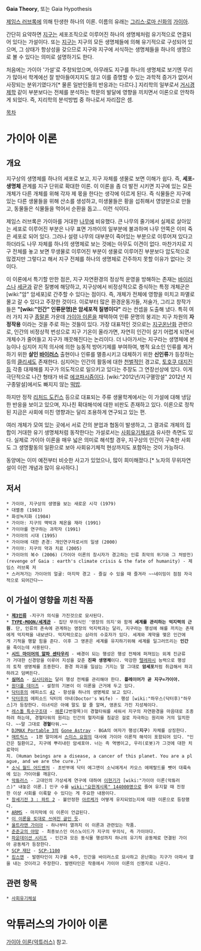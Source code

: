 '''Gaia Theory''', 또는 Gaia Hypothesis

[[제임스 러브록]]에 의해 탄생한 하나의 이론. 이름의 유래는 [[그리스·로마 신화]]의 [[가이아]].

간단히 요약하면 [[지구]]는 세포조직으로 이루어진 하나의 생명체처럼 유기적으로 연결되어 있다는 가설이다. 또는 [[지구]]는 지구의 모든 생명체들에 의해 유기적으로 구성되어 있으며, 그 상태가 항상성을 갖으므로 지구와 지구에 서식하는 생명체들을 하나의 생명으로 볼 수 있다는 의미로 설명하기도 한다.

처음에는 가이아 '가설'로 주창되었으며, 아무래도 지구를 하나의 생명체로 보기엔 무리가 많아서 학계에선 잘 받아들여지지도 않고 이를 증명할 수 있는 과학적 증거가 없어서 사장되는 분위기였다가[* 물론 일반인들의 반응과는 다르다.] 지리학의 일부로서 [[거시경제학]] 같이 부분보다는 전체를 분석하는 학문의 발달에 영향을 끼치면서 이론으로 안착하게 되었다. 즉, 지리학의 분석방법 중 하나로서 자리잡은 셈.

[[목차]]
= 가이아 이론 =
== 개요 ==
지구상의 생명체를 하나의 세포로 보고, 지구 자체를 생물로 보면 이해가 쉽다. 즉, '''세포-생명체''' 관계를 지구 단위로 확대한 이론. 이 이론을 좀 더 발전 시키면 지구에 있는 모든 개체가 다른 개체를 위해 각자 제 몫을 한다는 생각에 이르게 된다. 즉 식물들은 지구에 있는 다른 생물들을 위해 산소를 생성하고, 미생물들은 황을 섭취해서 영양분으로 만들고, 동물들은 식물들을 먹어서 순환을 돕고... 이런 식이다.

제임스 러브록은 가이아를 거대한 [[나무]]에 비유했다. 큰 나무의 줄기에서 실제로 살아있는 세포로 이루어진 부분은 나무 표면 가까이의 일부분에 불과하며 나무 안쪽은 이미 죽은 세포로 되어 있다. 그러나 설령 나무의 대부분이 죽어있는 부분으로 이루어져 있다고 하더라도 나무 자체를 하나의 생명체로 보는 것에는 아무도 이견이 없다. 마찬가지로 지구 전체를 놓고 보면 무생물로 이루어진 부분이 생물로 이루어진 부분보다 압도적으로 많겠지만 그렇다고 해서 지구 전체를 하나의 생명체로 간주하지 못할 이유가 없다는 것이다. 

이 이론에서 특기할 만한 점은, 지구 자연환경의 정상적 운영을 방해하는 존재는 [[바이러스]]나 [[세균]]과 같은 질병에 해당하고, 지구상에서 비정상적으로 증식하는 특정 개체군은 [wiki:"암" 암세포]로 간주할 수 있다는 점이다. 즉, 개체가 전체에 영향을 미치고 파멸로 몰고 갈 수 있다고 주장한 것이다. 이로부터 많은 환경운동가들, 저술가, 그리고 창작가들은 '''"[wiki:"인간" 인류문명]은 암세포적 질병이다"''' 라는 컨셉을 도출해 냈다. 
특히 여러 가지 지구 [[종말론]] 가운데 [[가이아 이론]]을 채택하여 인류 문명의 붕괴는 지구 차원의 '''자정작용''' 이라는 것을 주로 하는 것들이 있다. 가장 대표적인 것으로는 [[지구온난화]] 관련으로, 인간의 비정상적 번성으로 지구 기온이 올라가면, 자연히 인간이 살기 어렵게 되면서 개체수가 줄어들고 지구가 깨끗해진다는 논리이다. 더 나아가서는 지구라는 생명체에 본능이나 심지어 지적 의사에 의한 능동적 방어기제를 부여하여, 병적 요소인 인류를 제거하기 위한 '''살인 [[바이러스]]''' 출현이나 인류를 멸종시키고 대체하기 위한 '''신인류'''가 등장하는 등의 [[클리셰]]도 존재한다. 심지어는 인간의 활동에 대한 [[천벌]]적인 경고로, [[토호쿠 대지진]]등 각종 대재해를 지구가 의도적으로 일으키고 있다는 주장도 그 연장선상에 있다.  이게 극단적으로 나간 형태가 바로 [[에코파시즘]]이다.
[wiki:"2012년/지구멸망설" 2012년 지구종말설]에서도 빠지지 않는 [[떡밥]].

하지만 정작 [[리처드 도킨스]] 등으로 대표되는 주류 생물학계에서는 이 가설에 대해 냉담한 반응을 보이고 있으며, 지나친 확대해석에 대한 비판도 존재하고 있다. 이론으로 정착된 지금은 사회에 미친 영향과는 달리 조용하게 연구되고 있는 편.

여러 개체가 모여 있는 곳에서 서로 간의 분업과 협동이 발생하고, 그 결과로 개체의 집합이 거대한 유기 생명체처럼 동작한다는 가설로서는 [[사회유기체설]]과 유사한 측면도 있다. 실제로 가이아 이론을 매우 넓은 의미로 해석할 경우, 지구상의 인간이 구축한 사회도 그 생명활동의 일환으로 보아 사회유기체적 현상까지도 포함하는 것이 가능하다.

동양에는 이미 예전부터 비슷한 사고가 있었으나, 많이 희미해졌다.[* 노자의 무위자연설이 이런 개념과 많이 유사하다.]

== 저서 ==
 * 가이아, 지구상의 생명을 보는 새로운 시각 (1979)
 * 대멸종 (1983)
 * 화성녹지화 (1984)
 * 가이아: 지구의 맥박과 체온을 재라 (1991)
 * 가이아를 연구하는 과학자 (1991)
 * 가이아의 시대 (1995)
 * 가이아에 대한 존경: 개인연구자로서의 일생 (2000)
 * 가이아: 지구의 약과 치료 (2005)
 * 가이아의 복수 (2006) (가이아 이론의 창시자가 경고하는 인류 최악의 위기와 그 처방전)
 (revenge of Gaia : earth's climate crisis & the fate of humanity) - 제임스 러브록 저
 * 스러져가는 가이아의 얼굴: 마지막 경고 - 즐길 수 있을 때 즐겨라 ~~네이밍이 점점 자극적으로 되어간다~~

== 이 가설이 영향을 끼친 작품 ==
 * '''[[제3인류]]''' -지구가 의식을 가진것으로 묘사된다.
 * '''[[TYPE-MOON/세계관]]''' - 집단 무의식인 '영장의 의지'와 함께 '''세계를 관리하는 억지력의 근원'''. 단, 인류의 존속에 관계하는 영장의 억지력과는 달리, 지구라는 행성에 해를 끼치는 존재에게 억지력을 내보낸다. 억지력으로는 삼라의 수호자가 있다. 세계와 계약을 맺은 인간에게 기적을 행할 힘을 준다. 이후 그 영혼은 세계를 유지하기위해 세계를 일그러뜨리는 '''인간'''을 죽이는데 사용된다.
 * '''[[시드 마이어의 알파 센타우리]]''' - 배경이 되는 행성은 행성 전체에 퍼져있는 외계 진균류가 거대한 신경망을 이루어 지성을 갖춘 '''진짜 생명체'''이다. 막강한 [[텔레파시]] 능력으로 행성의 토착 생명체를 조종한다. 환경 파괴를 일삼는 기지는 말 그대로 '''암세포'''처럼 취급해서 파괴하려고 덤벼든다.
 * '''[[심어스]]''' - [[심시티]]와는 달리 행성 전체를 관리해야 한다. '''플레이어가 곧 지구=가이아.'''
 * [[원더풀 데이즈]] - 설정의 기본이 이 이론을 근거에 두고 있다.
 * [[닥터후]]의 에피소드 [[42]] - 항성을 하나의 생명체로 보고 있다.
 * [[닥터후]]의 에피소드 닥터의 아내(Doctor's Wife) - 행성 [wiki:"하우스(닥터후)"하우스]가 등장한다. 이녀석은 아예 말도 할 줄 알며, 영혼도 가진 지성체이다.
 * [[레스톨 특수구조대]] - [[헤론]](2번항목)이 경혈타워를 세워서 지구의 자연환경을 마음대로 조종하려 하는데, 경혈타워의 원리는 인간의 혈자리를 침같은 걸로 자극하는 원리와 거의 일치한다. ~~말 그대로 '''경혈'''타워.~~
 * [[DJMAX Portable 3]]의 [[Gone Astray]] - BGA의 여자가 행성('''지구''') 자체를 상징한다.
 * [[매트릭스]] - 1편 말미에서 [[스미스 요원]]의 대사에 가이아 이론적 해석이 포함되어 있다. "인간은 질환이고, 지구에 뿌리내린 암세포야. 너는 즉 역병이고, 우리(로봇)가 그것에 대한 치료약이지. (Human beings are a disease, a cancer of this planet. You are a plague, and we are the cure.)"
 * [[소닉 월드 어드벤처]] - 초반부에 닥터 에그맨이 소닉에게서 카오스 에메랄드를 뺏어 대륙속에 있는 가이아를 깨운다.
 * [[악튜러스]] - 고대인의 가상세계 연구에 대하여 [[이현기]]가 [wiki:"가이아 이론(악튜러스)" 내놓은 이론.] 인구 수를 [[wiki:"요한계시록" 144000명]]으로 줄여 유지할 때 진정한 이상 사회를 이룩할 수 있다는 게 주요한 내용이다.
 * [[창세기전 3 : 파트 2]] - 불안정한 [[아르케]]가 어떻게 유지되었는지에 대한 이론으로 등장했다.
 * [[ARMS]] - 마지막에 이 이론이 언급된다.
 * [http://bbs2.ruliweb.daum.net/gaia/do/ruliweb/default/read?articleId=13667866&bbsId=G005&itemId=145&pageIndex=1 이 이론을 토대로 쓰여진 글인 듯].
 * [[울트라맨 가이아]] - 하나부터 열까지 이 이론과 관련있는 작품.
 * [[준준교의 야망]] - 최종보스인 어스노이드가 지구의 무의식, 즉 가이아다.
 * [[파운데이션 시리즈]] - 인간과 모든 동식물 행성까지 하나의 유기적 공동체로 연결된 가이아 공동체가 등장한다.
 * [[SCP 재단]] - [[SCP-1100]]
 * [[킹스맨]] - 발렌타인이 지구를 숙주, 인간을 바이러스로 묘사하고 온난화는 지구가 아파서 열을 내는 것이라고 주장한다. 발렌타인은 작중에서 가이아 이론의 신봉자로 나온다.
== 관련 항목 ==
 * [[사회유기체설]]

= 악튜러스의 가이아 이론 =
[[가이아 이론(악튜러스)]] 참고.
